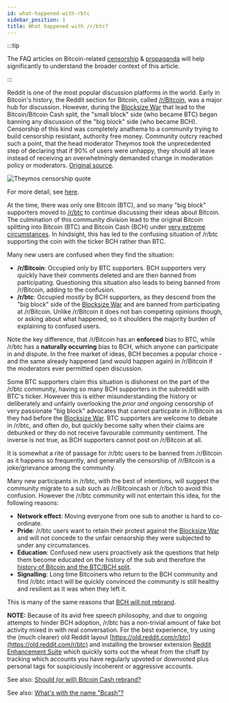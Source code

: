 ```yaml
---
id: what-happened-with-rbtc
sidebar_position: 1
title: What happened with /r/btc?
---
```



:::tip

The FAQ articles on Bitcoin-related [censorship](/faqs/BCH-vs-BTC/why-is-there-so-much-censorship-in-btc) & [propaganda](/faqs/BCH-vs-BTC/why-is-there-so-much-propaganda-in-btc) will help significantly to understand the broader context of this article.

:::

Reddit is one of the most popular discussion platforms in the world. Early in Bitcoin's history, the Reddit section for Bitcoin, called [/r/Bitcoin](https://www.reddit.com/r/Bitcoin), was a major hub for discussion. However, during the [Blocksize War](/start#episode-8-of-10-bitcoin-cash) that lead to the Bitcoin/Bitcoin Cash split, the "small block" side (who became BTC) began banning any discussion of the "big block" side (who became BCH). Censorship of this kind was completely anathema to a community trying to build censorship resistant, authority free money. Community outcry reached such a point, that the head moderator Theymos took the unprecedented step of declaring that if 90% of users were unhappy, they should all leave instead of receiving an overwhelmingly demanded change in moderation policy or moderators. [Original source](https://www.reddit.com/r/Bitcoin/comments/3h9cq4/its_time_for_a_break_about_the_recent_mess/).

<img src={censorshipUrl} alt="Theymos censorship quote" />

For more detail, see [here](https://medium.com/@johnblocke/a-brief-and-incomplete-history-of-censorship-in-r-bitcoin-c85a290fe43).

At the time, there was only one Bitcoin (BTC), and so many "big block" supporters moved to [/r/btc](https://www.reddit.com/r/btc) to continue discussing their ideas about Bitcoin. The culmination of this community division lead to the original Bitcoin splitting into Bitcoin (BTC) and Bitcoin Cash (BCH) under [very extreme circumstances](/start#episode-8-of-10-bitcoin-cash). In hindsight, this has led to the confusing situation of /r/btc supporting the coin with the ticker BCH rather than BTC.

Many new users are confused when they find the situation:

- **/r/Bitcoin**: Occupied only by BTC supporters. BCH supporters very quickly have their comments deleted and are then banned from participating. Questioning this situation also leads to being banned from /r/Bitcoin, adding to the confusion.
- **/r/btc**: Occupied _mostly_ by BCH supporters, as they descend from the "big block" side of the [Blocksize War](/start#episode-8-of-10-bitcoin-cash) and are banned from participating at /r/Bitcoin. Unlike /r/Bitcoin it does not ban competing opinions though, or asking about what happened, so it shoulders the majority burden of explaining to confused users.

Note the key difference, that /r/Bitcoin has an **enforced** bias to BTC, while /r/btc has a **naturally occurring** bias to BCH, which anyone can participate in and dispute. In the free market of ideas, BCH becomes a popular choice - and the same already happened (and would happen again) in /r/Bitcoin if the moderators ever permitted open discussion.

Some BTC supporters claim this situation is dishonest on the part of the /r/btc community, having so many BCH supporters in the subreddit with BTC's ticker. However this is either misunderstanding the history or deliberately and unfairly overlooking the _prior and ongoing_ censorship of very passionate "big block" advocates that cannot particpate in /r/Bitcoin as they had before the [Blocksize War](/start#episode-8-of-10-bitcoin-cash). BTC supporters are welcome to debate in /r/btc, and often do, but quickly become salty when their claims are debunked or they do not receive favourable community sentiment. The inverse is not true, as BCH supporters cannot post on /r/Bitcoin at all.

It is somewhat a rite of passage for /r/btc users to be banned from /r/Bitcoin as it happens so frequently, and generally the censorship of /r/Bitcoin is a joke/grievance among the community.

Many new participants in /r/btc, with the best of intentions, will suggest the community migrate to a sub such as /r/Bitcoincash or /r/bch to avoid this confusion. However the /r/btc community will not entertain this idea, for the following reasons:

- **Network effect**: Moving everyone from one sub to another is hard to co-ordinate.
- **Pride**: /r/btc users want to retain their protest against the [Blocksize War](/start#episode-8-of-10-bitcoin-cash) and will not concede to the unfair censorship they were subjected to under any circumstances.
- **Education**: Confused new users proactively ask the questions that help them become educated on the history of the sub and therefore the [history of Bitcoin and the BTC/BCH split](/start#episode-8-of-10-bitcoin-cash).
- **Signalling**: Long time Bitcoiners who return to the BCH community and find /r/btc intact will be quickly convinced the community is still healthy and resilient as it was when they left it.

This is many of the same reasons that [BCH will not rebrand](/faqs/BCH/will-bitcoin-cash-rebrand).

**NOTE:** Because of its avid free speech philosophy, and due to ongoing attempts to hinder BCH adoption, /r/btc has a non-trivial amount of fake bot activity mixed in with real conversation. For the best experience, try using the (much clearer) old Reddit layout [https://old.reddit.com/r/btc](https://old.reddit.com/r/btc) and installing the browser extension [Reddit Enhancement Suite](https://redditenhancementsuite.com/) which quickly sorts out the wheat from the chaff by tracking which accounts you have regularly upvoted or downvoted plus personal tags for suspiciously incoherent or aggressive accounts.

See also: [Should (or will) Bitcoin Cash rebrand?](/faqs/BCH/will-bitcoin-cash-rebrand)

See also: [What's with the name "Bcash"?](/faqs/Other/whats-with-the-name-bcash)
